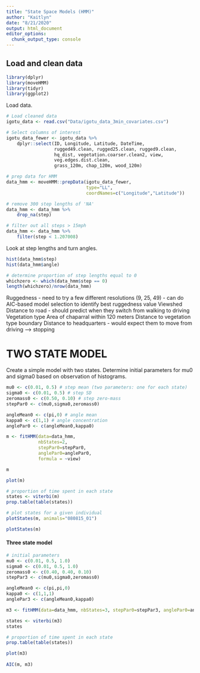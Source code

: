 ```yaml
---
title: "State Space Models (HMM)"
author: "Kaitlyn"
date: "8/21/2020"
output: html_document
editor_options: 
  chunk_output_type: console
---
```


## Load and clean data

```r
library(dplyr)
library(moveHMM)
library(tidyr)
library(ggplot2)
```

Load data.
```r
# Load cleaned data
igotu_data <- read.csv("Data/igotu_data_3min_covariates.csv")

# Select columns of interest
igotu_data_fewer <- igotu_data %>% 
    dplyr::select(ID, Longitude, Latitude, DateTime,
                  rugged49.clean, rugged25.clean, rugged9.clean,
                  hq_dist, vegetation.coarser.clean2, view,
                  veg.edges.dist.clean,
                  grass_120m, chap_120m, wood_120m)

# prep data for HMM
data_hmm <- moveHMM::prepData(igotu_data_fewer, 
                              type="LL", 
                              coordNames=c("Longitude","Latitude"))

# remove 300 step lengths of 'NA'
data_hmm <- data_hmm %>% 
    drop_na(step) 

# filter out all steps > 15mph
data_hmm <- data_hmm %>% 
    filter(step < 1.207008)
```

Look at step lengths and turn angles.
```r
hist(data_hmm$step)
hist(data_hmm$angle)

# determine proportion of step lengths equal to 0
whichzero <- which(data_hmm$step == 0)
length(whichzero)/nrow(data_hmm)
```

Ruggedness - need to try a few different resolutions (9, 25, 49) - can do AIC-based model selection to identify best ruggedness value
Viewshed
Distance to road - should predict when they switch from walking to driving
Vegetation type
Area of chaparral within 120 meters
Distance to vegetation type boundary
Distance to headquarters - would expect them to move from driving --> stopping


# TWO STATE MODEL

Create a simple model with two states. Determine initial parameters for mu0 and sigma0 based on observation of histograms.
```r
mu0 <- c(0.01, 0.5) # step mean (two parameters: one for each state)
sigma0 <- c(0.01, 0.5) # step SD
zeromass0 <- c(0.50, 0.10) # step zero-mass
stepPar0 <- c(mu0,sigma0,zeromass0)

angleMean0 <- c(pi,0) # angle mean
kappa0 <- c(1,1) # angle concentration
anglePar0 <- c(angleMean0,kappa0)

m <- fitHMM(data=data_hmm, 
            nbStates=2, 
            stepPar0=stepPar0, 
            anglePar0=anglePar0,
            formula = ~view)

m

plot(m)

# proportion of time spent in each state
states <- viterbi(m)
prop.table(table(states)) 

# plot states for a given individual
plotStates(m, animals="080815_01")

plotStates(m)
```

#### Three state model
```r
# initial parameters
mu0 <- c(0.01, 0.5, 1.0)
sigma0 <- c(0.01, 0.5, 1.0)
zeromass0 <- c(0.40, 0.40, 0.10)
stepPar3 <- c(mu0,sigma0,zeromass0)

angleMean0 <- c(pi,pi,0)
kappa0 <- c(1,1,1)
anglePar3 <- c(angleMean0,kappa0)

m3 <- fitHMM(data=data_hmm, nbStates=3, stepPar0=stepPar3, anglePar0=anglePar3)

states <- viterbi(m3)
states

# proportion of time spent in each state
prop.table(table(states)) 

plot(m3)
  
AIC(m, m3)
```
